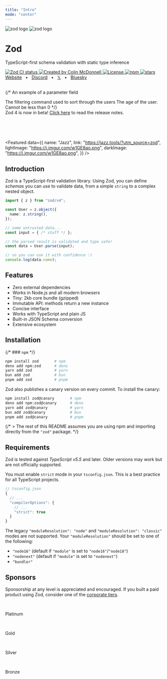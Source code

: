 ```yaml
---
title: "Intro"
mode: "center"
---
```





<div className="flex flex-col items-stretch text-center">
  <div style={{height:"170px"}}>
    <img  className="block dark:hidden mx-auto my-0! h-full" alt="zod logo" src="/logo/logo-glow.png"  />
    <img  className="hidden dark:block mx-auto my-0! h-full" alt="zod logo" src="/logo/logo-glow.png"  />
  </div>
  <h1 className="text-3xl font-bold">Zod</h1>
  <p className="mt-2 mb-1">TypeScript-first schema validation with static type inference</p>
  <div  className="flex flex-row flex-wrap justify-center gap-1 py-2">
    <a className="border-none" href="https://github.com/colinhacks/zod/actions?query=branch%3Amain">
      <img className="h-[20px] m-0!" src="https://github.com/colinhacks/zod/actions/workflows/test.yml/badge.svg?event=push&branch=main" alt="Zod CI status" />
    </a>
    <a className="border-none" href="https://twitter.com/colinhacks" rel="nofollow">
      <img  className="h-[20px] m-0!" src="https://img.shields.io/badge/created%20by-@colinhacks-4BBAAB.svg" alt="Created by Colin McDonnell" />
    </a>
    <a className="border-none" href="https://opensource.org/licenses/MIT" rel="nofollow">
      <img  className="h-[20px] m-0!" src="https://img.shields.io/github/license/colinhacks/zod" alt="License" />
    </a>
    <a className="border-none" href="https://www.npmjs.com/package/zod" rel="nofollow">
      <img  className="h-[20px] m-0!" src="https://img.shields.io/npm/dw/zod.svg" alt="npm" />
    </a>
    <a className="border-none" href="https://github.com/colinhacks/zod" rel="nofollow">
      <img  className="h-[20px] m-0!" src="https://img.shields.io/github/stars/colinhacks/zod" alt="stars" />
    </a>
  </div>
  <div className="flex flex-row justify-center gap-1">
    <a href="https://zod.dev">Website</a>
    <span>&nbsp;&nbsp;•&nbsp;&nbsp;</span>
    <a href="https://discord.gg/RcG33DQJdf">Discord</a>
    <span>&nbsp;&nbsp;•&nbsp;&nbsp;</span>
    <a href="https://twitter.com/colinhacks">𝕏</a>
    <span>&nbsp;&nbsp;•&nbsp;&nbsp;</span>
    <a href="https://bsky.app/profile/zod.dev">Bluesky</a>
    <br />
  </div>
</div>

<br/>

{/* <ParamField path="param" type="string">
  An example of a parameter field
</ParamField>

<ParamField query="filter" type="string" default="none" required>
  The filtering command used to sort through the users
</ParamField>

<ParamField body="user_age" type="integer" default="0" required>
  The age of the user. Cannot be less than 0
</ParamField> */}

<div className="mt-5 font-gray-100 mx-auto text-center pt-12">
  <span className="">
    Zod 4 is now in beta! <a rel="noopener noreferrer" href="/v4" alt="zod 4 release notes">Click here</a> to read the release notes.
  </span>
</div>

<br /><br /><br />

<Featured data={{
  name: "Jazz",
  link: "https://jazz.tools/?utm_source=zod",
  lightImage: "https://i.imgur.com/w1GE8ao.png",
  darkImage: "https://i.imgur.com/w1GE8ao.png",
}} />

## Introduction

Zod is a TypeScript-first validation library. Using Zod, you can define *schemas* you can use to validate data, from a simple `string` to a complex nested object.

```ts
import { z } from "zod/v4";

const User = z.object({
  name: z.string(),
});

// some untrusted data...
const input = { /* stuff */ };

// the parsed result is validated and type safe!
const data = User.parse(input);

// so you can use it with confidence :)
console.log(data.name);
```

## Features

- Zero external dependencies
- Works in Node.js and all modern browsers
- Tiny: 2kb core bundle (gzipped)
- Immutable API: methods return a new instance
- Concise interface
- Works with TypeScript and plain JS
- Built-in JSON Schema conversion
- Extensive ecosystem


## Installation

{/* ### `npm` */}

```sh
npm install zod       # npm
deno add npm:zod      # deno
yarn add zod          # yarn
bun add zod           # bun
pnpm add zod          # pnpm
```

Zod also publishes a canary version on every commit. To install the canary:

```sh
npm install zod@canary       # npm
deno add npm:zod@canary      # deno
yarn add zod@canary          # yarn
bun add zod@canary           # bun
pnpm add zod@canary          # pnpm
```

{/* > The rest of this README assumes you are using npm and importing directly from the `"zod"` package. */}

## Requirements

Zod is tested against *TypeScript v5.5* and later. Older versions may work but are not officially supported.

You must enable `strict` mode in your `tsconfig.json`. This is a best practice for all TypeScript projects.
  
```ts
// tsconfig.json
{
  // ...
  "compilerOptions": {
    // ...
    "strict": true
  }
}
```

The legacy `"moduleResolution": "node"` and `"moduleResolution": "classic"` modes are not supported. Your `"moduleResolution"` should be set to one of the following:

- `"node16"` (default if `"module"` is set to `"node16"`/`"node18"`)
- `"nodenext"` (default if `"module"` is set to `"nodenext"`)
- `"bundler"`

## Sponsors

Sponsorship at any level is appreciated and encouraged. If you built a paid product using Zod, consider one of the [corporate tiers](https://github.com/sponsors/colinhacks).

<br/>

<p className="text-xl font-semibold">Platinum</p>

<Platinum />


<br/>


<p className="text-xl font-semibold">Gold</p>


<Gold />

<br/>

<p className="text-xl font-semibold">Silver</p>

<Silver />

<br/>

<p className="text-xl font-semibold">Bronze</p>

<Bronze />

